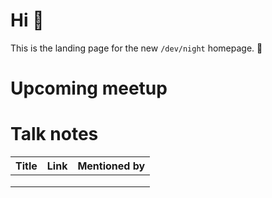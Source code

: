 
<Page>
<Logo />


<LiveStream />

# Hi :wave:

This is the landing page for the new `/dev/night` homepage. :tada:

<SlackButton />

# Upcoming meetup

<Events status="upcoming" />

# Talk notes



| Title | Link | Mentioned by |
| ----- | ---- | ------------ |
|       |      |              |
|       |      |              |
|       |      |              |

</Page>
